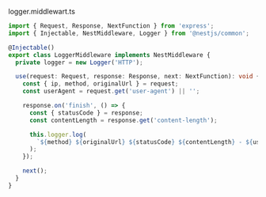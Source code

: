 logger.middlewart.ts

```typescript
import { Request, Response, NextFunction } from 'express';
import { Injectable, NestMiddleware, Logger } from '@nestjs/common';

@Injectable()
export class LoggerMiddleware implements NestMiddleware {
  private logger = new Logger('HTTP');

  use(request: Request, response: Response, next: NextFunction): void {
    const { ip, method, originalUrl } = request;
    const userAgent = request.get('user-agent') || '';

    response.on('finish', () => {
      const { statusCode } = response;
      const contentLength = response.get('content-length');

      this.logger.log(
        `${method} ${originalUrl} ${statusCode} ${contentLength} - ${userAgent} ${ip}`,
      );
    });

    next();
  }
}
```
